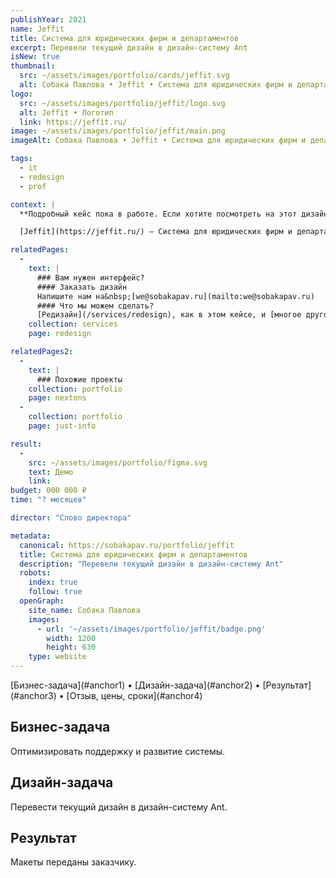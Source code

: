 ```yaml
---
publishYear: 2021
name: Jeffit
title: Система для юридических фирм и департаментов
excerpt: Перевели текущий дизайн в дизайн-систему Ant
isNew: true
thumbnail:
  src: ~/assets/images/portfolio/cards/jeffit.svg
  alt: Собака Павлова • Jeffit • Система для юридических фирм и департаментов
logo:
  src: ~/assets/images/portfolio/jeffit/logo.svg
  alt: Jeffit • Логотип
  link: https://jeffit.ru/
image: ~/assets/images/portfolio/jeffit/main.png
imageAlt: Собака Павлова • Jeffit • Система для юридических фирм и департаментов

tags:
  - it
  - redesign
  - prof

context: |
  **Подробный кейс пока в работе. Если хотите посмотреть на этот дизайн в деталях, пишите нам на [we@sobakapav.ru](mailto:we@sobakapav.ru)**

  [Jeffit](https://jeffit.ru/) — Система для юридических фирм и департаментов

relatedPages:
  -
    text: |
      ### Вам нужен интерфейс?
      #### Заказать дизайн
      Напишите нам на&nbsp;[we@sobakapav.ru](mailto:we@sobakapav.ru) 
      #### Что мы можем сделать?
      [Редизайн](/services/redesign), как в этом кейсе, и [многое другое](/services). 
    collection: services
    page: redesign

relatedPages2:
  -
    text: |
      ### Похожие проекты
    collection: portfolio
    page: nextons
  - 
    collection: portfolio
    page: just-info

result:
  -
    src: ~/assets/images/portfolio/figma.svg
    text: Демо
    link: 
budget: 000 000 ₽
time: "? месяцев"

director: "Слово директора"

metadata:
  canonical: https://sobakapav.ru/portfolio/jeffit
  title: Система для юридических фирм и департаментов
  description: "Перевели текущий дизайн в дизайн-систему Ant"
  robots:
    index: true
    follow: true
  openGraph:
    site_name: Собака Павлова
    images:
      - url: '~/assets/images/portfolio/jeffit/badge.png'
        width: 1200
        height: 630
    type: website
---
```


<TOC>
[Бизнес-задача](#anchor1) • [Дизайн-задача](#anchor2) • [Результат](#anchor3) • [Отзыв, цены, сроки](#anchor4)
</TOC>

## <a name="anchor1" />Бизнес-задача

Оптимизировать поддержку и развитие системы.

## <a name="anchor2" />Дизайн-задача

Перевести текущий дизайн в дизайн-систему Ant.

## <a name="anchor3" />Результат

Макеты переданы заказчику.

## <a name="anchor4" />
